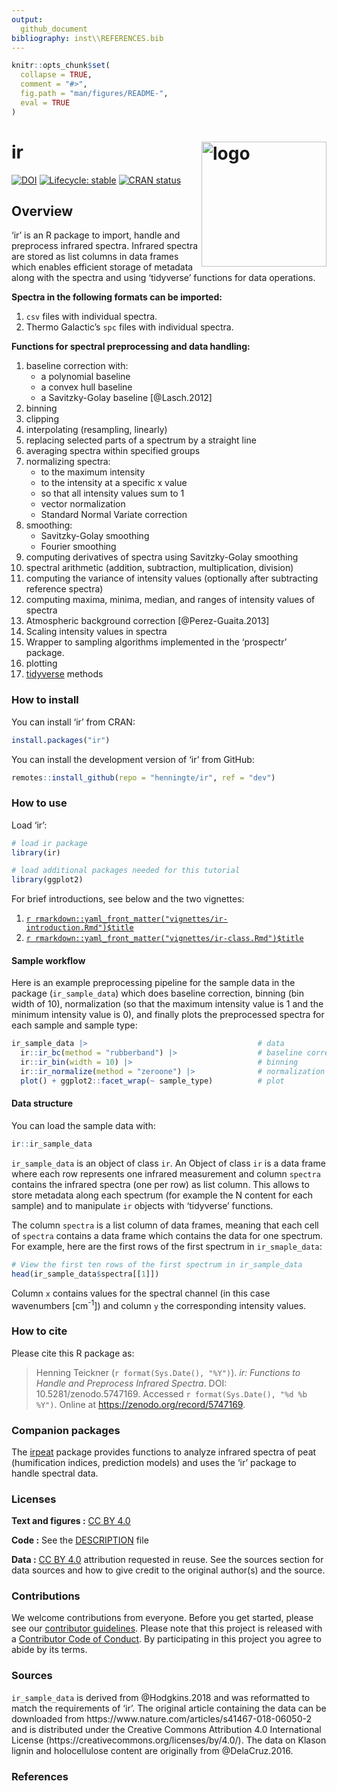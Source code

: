 ```yaml
---
output: 
  github_document
bibliography: inst\\REFERENCES.bib
---
```


<!-- README.md is generated from README.Rmd. Please edit that file -->

```r
knitr::opts_chunk$set(
  collapse = TRUE,
  comment = "#>",
  fig.path = "man/figures/README-",
  eval = TRUE
)
```

# ir <img src='man/figures/logo-hex.png' align="right" height="139" alt="logo" style="float:right; height:200px;" />

<!-- badges: start -->
[![DOI](https://zenodo.org/badge/234117897.svg)](https://zenodo.org/badge/latestdoi/234117897)
[![Lifecycle: stable](https://img.shields.io/badge/lifecycle-stable-brightgreen.svg)](https://lifecycle.r-lib.org/articles/stages.html#stable)
[![CRAN status](https://www.r-pkg.org/badges/version/ir)](https://CRAN.R-project.org/package=ir)
<!-- badges: end -->
  

## Overview

'ir' is an R package to import, handle and preprocess infrared spectra. Infrared spectra are stored as list columns in data frames which enables efficient storage of metadata along with the spectra and using 'tidyverse' functions for data operations.

**Spectra in the following formats can be imported:**

1. `csv` files with individual spectra.
2. Thermo Galactic's `spc` files with individual spectra.

**Functions for spectral preprocessing and data handling:**

1. baseline correction with:
    * a polynomial baseline
    * a convex hull baseline
    * a Savitzky-Golay baseline [@Lasch.2012]
2. binning
3. clipping
4. interpolating (resampling, linearly)
5. replacing selected parts of a spectrum by a straight line
6. averaging spectra within specified groups
7. normalizing spectra:
    * to the maximum intensity
    * to the intensity at a specific x value
    * so that all intensity values sum to 1
    * vector normalization
    * Standard Normal Variate correction
8. smoothing: 
    * Savitzky-Golay smoothing 
    * Fourier smoothing
9. computing derivatives of spectra using Savitzky-Golay smoothing
10. spectral arithmetic (addition, subtraction, multiplication, division)
11. computing the variance of intensity values (optionally after subtracting reference spectra)
12. computing maxima, minima, median, and ranges of intensity values of spectra
13. Atmospheric background correction [@Perez-Guaita.2013]
14. Scaling intensity values in spectra
15. Wrapper to sampling algorithms implemented in the 'prospectr' package. 
16. plotting
17. [tidyverse](https://www.tidyverse.org/) methods

### How to install

You can install 'ir' from CRAN:

```r
install.packages("ir")
```


You can install the development version of 'ir' from GitHub:

```r
remotes::install_github(repo = "henningte/ir", ref = "dev")
```

### How to use

Load 'ir':

```r
# load ir package
library(ir)

# load additional packages needed for this tutorial
library(ggplot2)
```

For brief introductions, see below and the two vignettes:

1. [`r rmarkdown::yaml_front_matter("vignettes/ir-introduction.Rmd")$title`](https://henningte.github.io/ir/articles/ir-introduction.html)
2. [`r rmarkdown::yaml_front_matter("vignettes/ir-class.Rmd")$title`](https://henningte.github.io/ir/articles/ir-class.html)

#### Sample workflow

Here is an example preprocessing pipeline for the sample data in the package (`ir_sample_data`) which does baseline correction, binning (bin width of 10), normalization (so that the maximum intensity value is 1 and the minimum intensity value is 0), and finally plots the preprocessed spectra for each sample and sample type:

```r
ir_sample_data |>                                      # data
  ir::ir_bc(method = "rubberband") |>                  # baseline correction
  ir::ir_bin(width = 10) |>                            # binning
  ir::ir_normalize(method = "zeroone") |>              # normalization
  plot() + ggplot2::facet_wrap(~ sample_type)          # plot
```

#### Data structure

You can load the sample data with:

```r
ir::ir_sample_data
```

`ir_sample_data` is an object of class `ir`. An Object of class `ir` is a data frame where each row represents one infrared measurement and column `spectra` contains the infrared spectra (one per row) as list column. This allows to store metadata along each spectrum (for example the N content for each sample) and to manipulate `ir` objects with 'tidyverse' functions.

The column `spectra` is a list column of data frames, meaning that each cell of `spectra` contains a data frame which contains the data for one spectrum. For example, here are the first rows of the first spectrum in `ir_smaple_data`:

```r
# View the first ten rows of the first spectrum in ir_sample_data
head(ir_sample_data$spectra[[1]])
```

Column `x` contains values for the spectral channel (in this case wavenumbers [cm<sup>-1</sup>]) and column `y` the corresponding intensity values.

### How to cite

Please cite this R package as:

> Henning Teickner (`r format(Sys.Date(), "%Y")`). _ir: Functions to Handle and Preprocess Infrared Spectra_. DOI: 10.5281/zenodo.5747169. Accessed `r format(Sys.Date(), "%d %b %Y")`. Online at <https://zenodo.org/record/5747169>.


### Companion packages

The [irpeat](https://github.com/henningte/irpeat/) package provides functions to analyze infrared spectra of peat (humification indices, prediction models) and uses the 'ir' package to handle spectral data.

### Licenses

**Text and figures :**  [CC BY 4.0](https://creativecommons.org/licenses/by/4.0/)

**Code :** See the [DESCRIPTION](DESCRIPTION) file

**Data :** [CC BY 4.0](https://creativecommons.org/licenses/by/4.0/) attribution requested in reuse. See the sources section for data sources and how to give credit to the original author(s) and the source.

### Contributions

We welcome contributions from everyone. Before you get started, please see our [contributor guidelines](CONTRIBUTING.md). Please note that this project is released with a [Contributor Code of Conduct](CONDUCT.md). By participating in this project you agree to abide by its terms.

### Sources

`ir_sample_data` is derived from @Hodgkins.2018 and was reformatted to match the requirements of 'ir'. The original article containing the data can be downloaded from https://www.nature.com/articles/s41467-018-06050-2 and is distributed under the Creative Commons Attribution 4.0 International License (https://creativecommons.org/licenses/by/4.0/). The data on Klason lignin and holocellulose content are originally from @DelaCruz.2016.

### References
